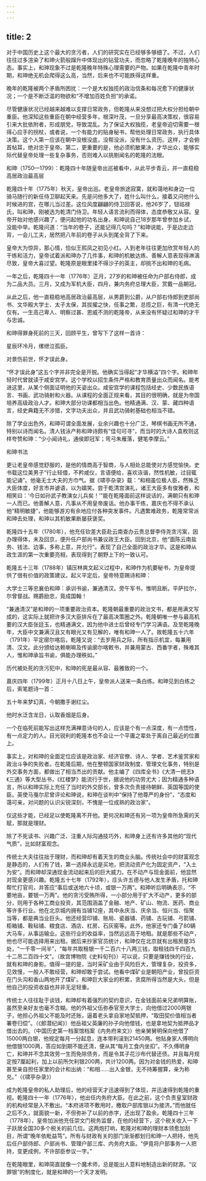 ```yaml
---
---
---
```

title: 2
---



对于中国历史上这个最大的贪污者，人们的研究实在已经够多够细了。不过，人们往往过多渲染了和珅火箭般蹿升中体现出的钻营功夫，而忽略了乾隆晚年的独特心态。事实上，和珅现象不过是乾隆晚年特殊心理需要的产物。如果在乾隆中青年时期，和珅绝无机会爬得这么高，当然，后来也不可能跌得这样重。

晚年的乾隆被两个矛盾所困扰：一个是大权独揽的政治信条和每况愈下的健康状况；一个是不断泛滥的物欲和“不增加百姓负担”的承诺。

尽管健康状况已经越来越难以支撑日常政务，但乾隆从来没想过把大权分担给朝中重臣。他深知这些重臣在朝中经营多年，根深叶茂，一旦分享最高决策权，很容易引来大批依附者，形成朋党，导致混乱。为了保证大权独揽，老皇帝迫切需要一根得心应手的拐杖，或者说，一个有能力的贴身秘书，帮他处理日常政务，执行具体决策。这个人第一应该在朝中没根没底，没帮没派，没有什么资历。这样，才会俯首帖耳，绝对忠于皇帝。第二，更重要的是，他必须机敏果决，才华出众，能够实际代替皇帝处理一些复杂事务，否则难入以挑剔闻名的乾隆的法眼。



和珅（1750—1799）：乾隆四十年随皇帝出巡被看中，从此平步青云，并一直稳稳高居政治最高层

乾隆四十年（1775年）秋天，皇帝出巡。老皇帝旅途寂寞，就和蔼地和身边一位骑马随行的新任侍卫聊起天来。先是问他多大了，姓什么叫什么，接着又问他什么时候进的宫，在哪儿当过差。这位风度翩翩的侍卫回答说，他26岁了，钮祜禄氏，叫和珅，刚被选为乾清门侍卫。年轻人语言流利而得体，态度恭敬又从容。皇帝开始对他感兴趣了，便问起他的功名出身。和珅说自己18岁那年曾参加乡试，没能中举。乾隆问道：“当年的卷子，还能记得几句吗？”和珅说能，于是边走边背，一会儿工夫，居然把八年前的卷子从头到尾全背了下来。

皇帝大为惊异，那心情，恰似王熙凤之初见小红。人到老年往往更加欣赏年轻人的干练和活力，皇帝试着派和珅办了几件事，和珅的机敏达练、善解人意表现得淋漓尽致，皇帝大喜过望。乾隆原是眼里揉不得沙子的英主，却挑不出和珅的毛病。

一年之后，乾隆四十一年（1776年）正月，27岁的和珅被任命为户部右侍郎，成为二品大员。三月，又成为军机大臣，四月，兼内务府总理大臣，赏戴一品朝冠。

从此之后，他一直稳稳地高居政治最高层，从男爵到公爵，从户部右侍郎到吏部尚书、文华殿大学士、太子太保，其拔擢之快，任事之繁，总揽之巨，有清一代绝无仅有。一生高己卑人、明察过甚、恩威不测的乾隆帝，从来没有怀疑过和珅的才干与忠诚。

和珅得罪身死前的三天，回顾平生，曾写下了这样一首诗：





星辰环冷月，缧绁泣孤臣。

对景伤前世，怀才误此身。





“怀才误此身”这五个字并非完全是开脱。他确实当得起“才华横溢”四个字。和珅年轻时代曾就读于咸安宫学。这个学校以招生条件严格和教育质量出众而闻名。能考进这里，从某个侧面证明他的天姿出众。咸安宫学的课程包括经史、少数民族语言、书画、武功骑射和火器。从课程的全面正规来看，其目的很明确，就是为帝国培养高级政治人才。和珅大部分功课都相当出色。他精通满、汉、蒙、藏四种语言，经史典籍无不涉猎，文字功夫出众，并且武功骑射基础也相当不错。

除了学业出色外，和珅可谓全面发展，业余兴趣也十分广泛，琴棋书画无所不通，特别以诗而闻名。清人钱泳产称和珅诗颇有“佳句可寻”，而当时的大诗人袁枚则这样夸赞和珅：“少小闻诗礼，通侯即冠军；弯弓朱雁落，健笔李摩云。”



和珅书法

更让老皇帝感觉舒服的，是他的情商高于智商，与人相处总能使对方感觉愉快。史书载这位美男子“行止轻儇，不矜咸仪，言语便给，喜欢诙谐，然性机敏，过目辄能记诵”。他毫无士大夫的方巾气。据《啸亭杂录》载：“和相虽位极人臣，然殊乏大臣体度，好言市井谑语，以为嬉笑。尝于乾清宫演礼，诸王大臣多有俊雅者，和相笑曰：‘今日如孙武子教演女儿兵矣！’”能在乾隆面前这样说话的，满朝只有和珅一人而已。他善解人意，凡事从不用皇帝废话。他办事干练，嘉庆也不得不承认他“精明敏捷”，他能够游刃有余地应付各种突发事件。凡遇繁难政务，乾隆常常派和珅去处理，和珅以其机敏果断屡获褒奖。

乾隆四十五年（1780年），他充任钦差大臣赴云南查办云贵总督李侍尧贪污案，因办理得体，未及回京，便升任户部尚书兼议政王大臣。回到北京，他“面陈云南盐务、钱法、边事，多称上意，并允行”。表现了自己全面的政治才华。这是和珅从政生涯的第一次重要亮相，表现得到了朝野上下的一致认可。

乾隆五十三年（1788年）镇压林爽文起义过程中，和珅作为机要秘书，为皇帝提供了很有价值的政策建议。起义平定后，皇帝特意赐诗和珅：

大学士三等忠襄伯和珅：承训书谕，兼通清汉。旁午军书，惟明且断。平萨拉尔，尔曾督战。赐爵励忠，竟成国翰！

“兼通清汉”是和珅的一项重要政治资本。乾隆朝最重要的政治文书，都是用满文写成的，这实际上就把许多汉大臣排斥在了最高决策圈之外。乾隆朝唯一参与最高机要的汉大臣张廷玉，也精通满文，因为他中进士后曾经专门学习满语。及至乾隆晚年，大臣中文兼满汉且又有眼光又有见解的，唯有和珅一人了。故乾隆五十六年（1791年）平定廓尔喀后，乾隆又说：“去岁用兵之际，所有指示机宜，每兼用清、汉文。此分颁给达赖喇嘛及传谕廓尔喀敕书，并兼用蒙古、西番字者，殊难其人，惟和珅承旨书谕，俱能办理秩如。”

历代被处死的贪污犯中，和珅的死是最从容、最雅致的一个。

嘉庆四年（1799年）正月十八日上午，皇帝派人送来一条白练。和珅见到白练之后，索笔题诗一首：





五十年来梦幻真，今朝撒手谢红尘。

他时水泛含龙日，认取香烟是后身。





一个在临死前能写出这样充满禅意诗句的人，应该是个有一点深度，有一点悟性，有一点定力的人。目光锐利的乾隆本也不会让一个平庸之辈处于离自己最近的位置上。

事实上，对和珅的全面定位应该是政治家、经济官僚、诗人、学者、艺术鉴赏家和政治斗争的失败者。在乾隆后期，他在整顿国家财政制度、管理文化事务，特别是外交事务方面，都做出了相当杰出的贡献。他主编了《四库全书》《大清一统志》《三通》等大型丛书，《红楼梦》能流行于世，据说他的功劳尤大；因为精通多种语言，所以和珅实际上充任了当时的外交部长，曾多次负责接待朝鲜、英国等国的使臣。英使马戛尔尼曾评论和珅说，和珅在谈判中“保持了他尊严的身份”，“态度和蔼可亲，对问题的认识尖锐深刻，不愧是一位成熟的政治家”。

仅这些才能，已经足以使乾隆离不开他。更何况和珅还有另一项为皇帝所急需的天赋，那就是理财。

除了不死读书、兴趣广泛、注重人际沟通技巧外，和珅身上还有许多其他的“现代气质”，比如财富观念。

传统士大夫往往拙于理财，而和珅却有着天生的商业头脑。传统社会中的财富观念是静态的，人们有了钱，第一选择永远是买地，把流动资产化为固定资产，“入土为安”。而和珅却深通现金流动起来后的巨大威力。在不动产与现金面前，他显然对现金更感兴趣。乾隆五十七年（1792年），庄头许五德与他人发生矛盾，托和珅帮忙打官司，并答应“事后或送地六十顷，或银一万两”。和珅听后明确表示，“不要地亩，要银一万两”。他的贪污受贿所得，一小部分用于扩大不动产，更多的部分，则用于各种工商业投资，其范围涵盖了金融、地产、矿山、物流、医药、商业等许多行业。他在北京城内拥有当铺12座，其中永庆当、庆余当、恒兴当、恒聚当等，都是典当业巨头。他还经营印铺、账局、瓷器铺、药铺、古玩铺、弓箭铺、柜箱铺、鞍毡铺、粮食店、酒店、杠房、石灰窑等。此外，他家还专门备了80辆大马车，从事运输业。这些行业的收益率，当然远远高于地租。就是那些不动产，他也尽可能选择用来出租。据后来抄家官员统计，和珅仅在北京就有出租房屋35处，“一千零一间半”，“每年共取租银一千二百六十八两三钱，取租钱四千四百九十二吊二百四十文”。（故宫博物院《史料旬刊》）可以说，只要是赚钱快的行业，就有和珅的身影。值得一提的是，当时采矿业由于风险巨大，管理复杂，投资多，见效慢，一般人不敢经营，和珅却敢于尝试。他看中煤矿业是朝阳产业，曾投巨资在门头沟和香山两地开了煤矿。和珅巨大家业的积累，贪腐所得当然是大头，但是他自己的投资收益也并非无足轻重。

传统士人往往耻于谈钱，和珅却有着强烈的契约意识，在金钱面前亲兄弟明算账，虽然至亲好友也毫不含糊。他的外祖父伍弥泰官至大学士，向他借过2000两银子，他担心外祖父不能及时还账，逼着老头拿自家地契抵押，“取田契价值相当者署卷归偿”。（《郎潜纪闻》）他岳祖父英廉的孙子向他借钱，也是拿地契为抵押品才借出去的。（中国历史第一档案馆档案《内务府来文》）他亲舅舅明保向他借了15000两白银，他规定每月一分起息，连本带利滚到21450两。他贴身家人傅明向他借银1000两，答应如到期不能还清，便从其“每月工食内坐扣”。不久傅明身亡，和珅并不念其效劳一生而免除债务，而是令其子花沙布代替还债。并且每月规定按7厘起利，加上以前所欠利银200两，共计1200两。因为对金钱的热爱，和珅甚至亲自担任家里的会计和出纳：“和相……出入金银，无不持筹握算，亲为称兑。”（《啸亭杂录》）

成为乾隆皇帝的私人助理后，他的经营天才迅速得到了体现，并迅速得到乾隆的重视。乾隆四十一年（1776年），他出任内务府大臣。在此之前，这个负责皇室财政的机构经常是入不敷出。“本府进项不敷用时，檄取户部库银以为接济。”而他就任之后不久，就面貌一新，不但弥补了以前的赤字，还出现了盈余。乾隆四十三年（1778年），皇帝加派他充任崇文门税务监督，在他的经营下，这个税关收入一下子跃居全国30多个税关的前几位。这两炮打响，乾隆对和珅的理财本领愈加刮目，所谓“晚年依毗益笃”。所有与财政有关的部门渐渐都划归和珅一人把持，他先后任户部侍郎、户部尚书、管理户部三库、内务府大臣。“伊竟将户部事务一人把持，变更成例，不许部臣参议一字。”

在乾隆眼里，和珅简直就像一个魔术师，总是能出人意料地制造出新的财源。“议罪银”的制度化，就是和珅的一个天才发明。